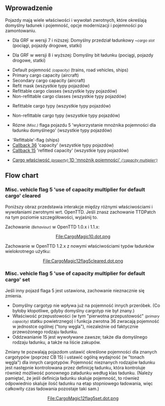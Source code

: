 {{pl/Development/NewGRF/inne strony|en=newgrf-specs.tt-wiki.net/wiki/VehicleRefitting|pl=pl/Development/NewGRF/NFO Specs/VehicleRefitting |sub=nfo}}
{{en/-}}<!--<br>--><!--{{ambox | text = w trakcie edycji.}}-->
<div style="float:right; padding-left:12px; background:none;">{{pl/Development/NewGRF/NFO Specs/Navigation}}</div>

==Wprowadzenie==

Pojazdy mają wiele właściwości i wywołań zwrotnych, które określają domyślny ładunek i pojemność, opcje modernizacji i pojemności po zamontowaniu.
* {{pl/Development/NewGRF/grfTill|7}} Dla GRF w wersji 7 i niższej: Domyślny przedział ładunkowy <small>''~cargo slot''</small> (pociągi, pojazdy drogowe, statki)
* {{pl/Development/NewGRF/grfFrom|8}} Dla GRF w wersji 8 i wyższej: Domyślny bit ładunku (pociągi, pojazdy drogowe, statki)
* Default pojemność <small>''(capacity)''</small> (trains, road vehicles, ships)
* Primary cargo capacity (aircraft)
* Secondary cargo capacity (aircraft)
* Refit mask (wszystkie typy pojazdów)
* Refittable cargo classes (wszystkie typy pojazdów)
* Non-refittable cargo classes (wszystkie typy pojazdów)
* {{pl/Development/NewGRF/ottdp|1.2|no}} Refittable cargo typy (wszystkie typy pojazdów)
* {{pl/Development/NewGRF/ottdp|1.2|no}} Non-refittable cargo typy (wszystkie typy pojazdów)
* {{pl/Development/NewGRF/ottdp|1.2|no}} Rózne <small>''(Misc.)''</small> flaga pojazdu 5 'wykorzystanie mnożnika pojemności dla ładunku domyślnego' (wszystkie typy pojazdów)
* 'Refittable'-flag (ships)
* [[pl/Development/NewGRF/NFO Specs/Callback/Main Page#change-vehicle-properties-36 |Callback 36]] 'capacity' (wszystkie typy pojazdów)
* [[pl/Development/NewGRF/NFO Specs/Callback/Main Page#refitted-capacity-callback-15|Callback 15]] 'refitted capacity' (wszystkie typy pojazdów)
* {{pl/Development/NewGRF/ottdp|1.2|no}} [[pl/Development/NewGRF/NFO Specs/Action0/Cargos#capacity-multiplier-1d|Cargo właściwość <small>''(property)''</small> 1D 'mnożnik pojemności' <small>''('capacity multiplier')''</small>]]

== Flow chart ==
===  Misc. vehicle flag 5 'use of capacity multiplier for default cargo' cleared ===
{{pl/Development/NewGRF/ottdp|1.0}} Poniższy obraz przedstawia interakcje między różnymi właściwościami i wywołaniami zwrotnymi wrt. OpenTTD. Jeśli znasz zachowanie TTDPatch na tym poziomie szczegółowości, wyjaśnij to.

Zachowanie <small>''(Behaviour)''</small> w OpenTTD 1.0.x i 1.1.x:
<!--[[File:CargoMagic10.dot.png|thumb|center|800px]]--><span title="ilustracja w linku"><center>[http://newgrf-specs.tt-wiki.net/wiki/File:CargoMagic10.dot.png File:CargoMagic10.dot.png]</center></span>

Zachowanie w OpenTTD 1.2.x z nowymi właściwościami typów ładunków wielokrotnego użytku:
<!--[[File:CargoMagic12flag5cleared.dot.png|thumb|center|800px]]--> <center><span title="ilustracja w linku">[http://newgrf-specs.tt-wiki.net/wiki/File:CargoMagic12flag5cleared.dot.png File:CargoMagic12flag5cleared.dot.png]</span></center>

===  Misc. vehicle flag 5 'use of capacity multiplier for default cargo' set ===
{{pl/Development/NewGRF/ottdp|1.2}} Jeśli inny pojazd flaga 5 jest ustawiona, zachowanie nieznacznie się zmienia.
* Domyślny cargotyp nie wpływa już na pojemność innych przeróbek. (Co byłoby kłopotliwe, gdyby domyślny cargotyp nie był znany.)
* Właściwość przepustowości (w tym  "pierwotna przepustowość" <small>''(primary capacity)''</small> statku powietrznego) i funkcja zwrotna 36 zwracają pojemność w jednostce ogólnej ("tony węgla"), niezależnie od faktycznie przewożonego rodzaju ładunku.
* Oddzwanianie 15 jest wywoływane zawsze; także dla domyślnego rodzaju ładunku, a także na liście zakupów.
Zmiany te pozwalają pojazdom ustawić określone pojemności dla znanych cargotypów (poprzez CB 15) i ustawić ogólną wydajność (w "tonach węgla") dla innych cargotypów. Pojemność nieznanych rodzajów ładunku jest następnie kontrolowana przez definicję ładunku, która kontroluje również możliwość ponownego załadunku według klas ładunku. (Należy pamiętać, że jeśli definicja ładunku skaluje pojemność, to również odpowiednio skaluje ilość ładunku na etap stopniowego ładowania, więc całkowity czas ładowania pozostaje taki sam.)

<!--[[File:CargoMagic12flag5set.dot.png|thumb|center|800px]]--><center>[http://newgrf-specs.tt-wiki.net/wiki/File:CargoMagic12flag5set.dot.png File:CargoMagic12flag5set.dot.png]</center>